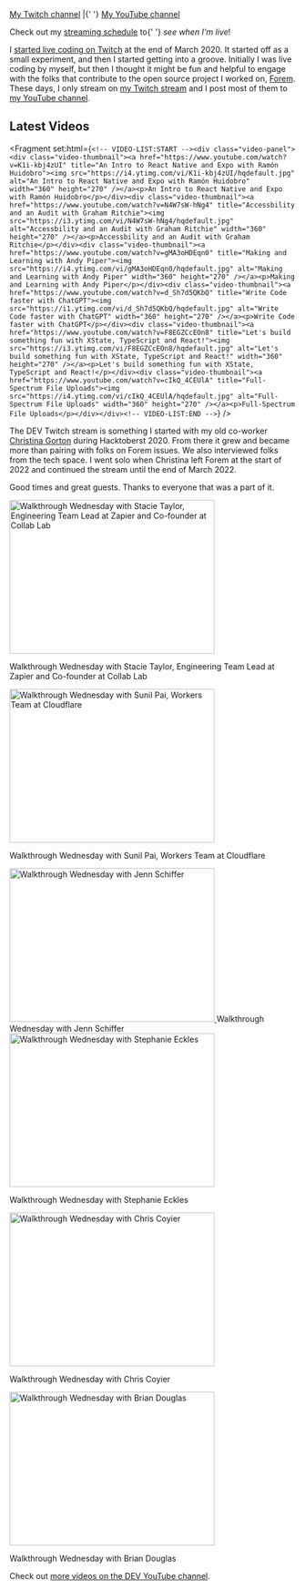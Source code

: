
<PageLayout title="Streaming">
<nav aria-label="My channels for streaming">
  <a href="https://twitch.tv/nickytonline">My Twitch channel</a> |{' '}
  <a href="https://iamdeveloper.live">My YouTube channel</a>
</nav>

<p class="weight-bold">
  Check out my <a href="/stream-schedule">streaming schedule</a> to{' '}
  <em>see when I'm live</em>!
</p>

I [started live coding on Twitch](https://www.iamdeveloper.com/posts/i-ve-started-to-live-code-on-twitch-for-dev-13cn)
at the end of March 2020. It started off as a small experiment, and then I
started getting into a groove. Initially I was live coding by myself, but then I
thought it might be fun and helpful to engage with the folks that contribute to
the open source project I worked on, [Forem](https://github.com/forem/forem).
These days, I only stream on [my Twitch stream](https://live.iamdeveloper.com)
and I post most of them to
[my YouTube channel](https://youtube.iamdeveloper.com).

## Latest Videos

<Fragment set:html={`<!-- VIDEO-LIST:START --><div class="video-panel"><div class="video-thumbnail"><a href="https://www.youtube.com/watch?v=K1i-kbj4zUI" title="An Intro to React Native and Expo with Ramón Huidobro"><img src="https://i4.ytimg.com/vi/K1i-kbj4zUI/hqdefault.jpg" alt="An Intro to React Native and Expo with Ramón Huidobro" width="360" height="270" /></a><p>An Intro to React Native and Expo with Ramón Huidobro</p></div><div class="video-thumbnail"><a href="https://www.youtube.com/watch?v=N4W7sW-hNg4" title="Accessbility and an Audit with Graham Ritchie"><img src="https://i3.ytimg.com/vi/N4W7sW-hNg4/hqdefault.jpg" alt="Accessbility and an Audit with Graham Ritchie" width="360" height="270" /></a><p>Accessbility and an Audit with Graham Ritchie</p></div><div class="video-thumbnail"><a href="https://www.youtube.com/watch?v=gMA3oHDEqn0" title="Making and Learning with Andy Piper"><img src="https://i4.ytimg.com/vi/gMA3oHDEqn0/hqdefault.jpg" alt="Making and Learning with Andy Piper" width="360" height="270" /></a><p>Making and Learning with Andy Piper</p></div><div class="video-thumbnail"><a href="https://www.youtube.com/watch?v=d_Sh7d5QKbQ" title="Write Code faster with ChatGPT"><img src="https://i1.ytimg.com/vi/d_Sh7d5QKbQ/hqdefault.jpg" alt="Write Code faster with ChatGPT" width="360" height="270" /></a><p>Write Code faster with ChatGPT</p></div><div class="video-thumbnail"><a href="https://www.youtube.com/watch?v=F8EGZCcEOn8" title="Let's build something fun with XState, TypeScript and React!"><img src="https://i3.ytimg.com/vi/F8EGZCcEOn8/hqdefault.jpg" alt="Let's build something fun with XState, TypeScript and React!" width="360" height="270" /></a><p>Let's build something fun with XState, TypeScript and React!</p></div><div class="video-thumbnail"><a href="https://www.youtube.com/watch?v=cIkQ_4CEUlA" title="Full-Spectrum File Uploads"><img src="https://i4.ytimg.com/vi/cIkQ_4CEUlA/hqdefault.jpg" alt="Full-Spectrum File Uploads" width="360" height="270" /></a><p>Full-Spectrum File Uploads</p></div></div><!-- VIDEO-LIST:END -->`} />

The DEV Twitch stream is something I started with my old co-worker
[Christina Gorton](https://twitter.com/coffeecraftcode) during Hacktoberst 2020.
From there it grew and became more than pairing with folks on Forem issues. We
also interviewed folks from the tech space. I went solo when Christina left
Forem at the start of 2022 and continued the stream until the end of March 2022.

Good times and great guests. Thanks to everyone that was a part of it.

<div class="video-panel">
  <div class="video-thumbnail">
    <a
      href="https://www.youtube.com/watch?v=cmooRSV4sr8"
      title="Walkthrough Wednesday with Stacie Taylor, Engineering Team Lead at Zapier and Co-founder at Collab Lab"
    >
      <img
        src="https://i4.ytimg.com/vi/cmooRSV4sr8/hqdefault.jpg"
        alt="Walkthrough Wednesday with Stacie Taylor, Engineering Team Lead at Zapier and Co-founder at Collab Lab"
        width="360"
        height="270"
      />
    </a>
    <p>
      Walkthrough Wednesday with Stacie Taylor, Engineering Team Lead at Zapier
      and Co-founder at Collab Lab
    </p>
  </div>
  <div class="video-thumbnail">
    <a
      href="https://www.youtube.com/watch?v=zMEvgvSrPuo"
      title="Walkthrough Wednesday with Sunil Pai, Workers Team at Cloudflare"
    >
      <img
        src="https://i3.ytimg.com/vi/zMEvgvSrPuo/hqdefault.jpg"
        alt="Walkthrough Wednesday with Sunil Pai, Workers Team at Cloudflare"
        width="360"
        height="270"
      />
    </a>
    <p>Walkthrough Wednesday with Sunil Pai, Workers Team at Cloudflare</p>
  </div>
  <div class="video-thumbnail">
    <a
      href="https://www.youtube.com/watch?v=MWkJFsC9jZo"
      title="Walkthrough Wednesday with Jenn Schiffer"
    >
      <img
        src="https://i2.ytimg.com/vi/MWkJFsC9jZo/hqdefault.jpg"
        alt="Walkthrough Wednesday with Jenn Schiffer"
        width="360"
        height="270"
      />
    </a>
    Walkthrough Wednesday with Jenn Schiffer
  </div>
  <div class="video-thumbnail">
    <a
      href="https://www.youtube.com/watch?v=IH2IcYMxab4"
      title="Walkthrough Wednesday with Stephanie Eckles"
    >
      <img
        src="https://i2.ytimg.com/vi/IH2IcYMxab4/hqdefault.jpg"
        alt="Walkthrough Wednesday with Stephanie Eckles"
        width="360"
        height="270"
      />
    </a>
    <p>Walkthrough Wednesday with Stephanie Eckles</p>
  </div>
  <div class="video-thumbnail">
    <a
      href="https://www.youtube.com/watch?v=ZncQIITVOPI"
      title="Walkthrough Wednesday with Chris Coyier"
    >
      <img
        src="https://i1.ytimg.com/vi/ZncQIITVOPI/hqdefault.jpg"
        alt="Walkthrough Wednesday with Chris Coyier"
        width="360"
        height="270"
      />
    </a>
    <p>Walkthrough Wednesday with Chris Coyier</p>
  </div>
  <div class="video-thumbnail">
    <a
      href="https://www.youtube.com/watch?v=d1KCS6C4Rus"
      title="Walkthrough Wednesday with Brian Douglas"
    >
      <img
        src="https://i1.ytimg.com/vi/d1KCS6C4Rus/hqdefault.jpg"
        alt="Walkthrough Wednesday with Brian Douglas"
        width="360"
        height="270"
      />
    </a>
    <p>Walkthrough Wednesday with Brian Douglas</p>
  </div>
</div>

Check out
[more videos on the DEV YouTube channel](https://www.youtube.com/thepracticaldevteam).

</PageLayout>
